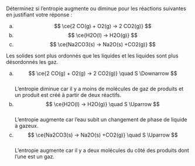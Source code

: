 ::: {.Exercise data-latex=""}

Déterminez si l'entropie augmente ou diminue pour les réactions suivantes en justifiant votre réponse :

a. $$ \ce{2 CO(g) + O2(g) -> 2 CO2(g)} $$
\vspace{\stretch{1}}
b. $$ \ce{H2O(l) -> H2O(g)} $$
\vspace{\stretch{1}}
c. $$ \ce{Na2CO3(s) -> Na2O(s) +CO2(g)} $$
\vspace{\stretch{1}}

:::

::: {.Answer data-latex=""}

Les solides sont plus ordonnés que les liquides et les liquides sont plus désordonnés les gaz.

a. $$ \ce{2 CO(g) + O2(g) -> 2 CO2(g)} \quad S \Downarrow $$  
L'entropie diminue car il y a moins de molécules de gaz de produits et un produit est créé à partir de deux réactifs.
b. $$ \ce{H2O(l) -> H2O(g)} \quad S \Uparrow $$  
L'entropie augmente car l'eau subit un changement de phase de liquide à gazeux.
c. $$ \ce{Na2CO3(s) -> Na2O(s) +CO2(g)} \quad S \Uparrow $$  
L'entropie augmente car il y a deux molécules du côté des produits dont l'une est un gaz.

:::
